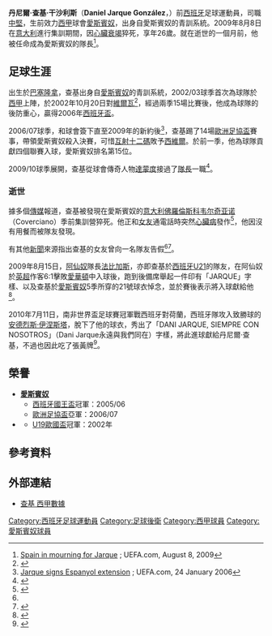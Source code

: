 {{spanish name 2|Jarque|González}}
{{noteta
|G1=laliga
|T=zh-cn:丹尼尔·哈尔克; zh-tw:丹尼爾·哈爾克; zh-hk:丹尼爾·查基;
|1=zh-cn:哈尔克; zh-tw:哈爾克; zh-hk:查基;
|2=zh-cn:阿森纳; zh-tw:兵工廠; zh-hk:阿仙奴;
}}
{{Football player infobox
| playername = 丹尼爾·查基<br />''Daniel Jarque''
| image = [[File:DaniJarque.JPG|200px]]
| fullname = Daniel Jarque González
| nickname = 
| dateofbirth = {{birth date|1983|1|1}}
| cityofbirth = [[巴塞隆納|巴塞隆納]]
| countryofbirth = {{ESP}}
| dateofdeath = {{Death date and age|2009|8|8|1983|1|1|}}
| cityofdeath = [[佛羅倫斯|佛羅倫斯]]
| countryofdeath = [[意大利|意大利]]
| height = {{height|m=1.88}}
| weight = 74 kg
| position = [[中堅|中堅]]
| currentclub = 已故
| clubnumber = 21
| youthyears = <br />1995-2001
| youthclubs = CF Cooperativa<br />[[愛斯賓奴|愛斯賓奴]]
| years1 = 2001–2004 | clubs1 = {{tsl|en|RCD Espanyol B||愛斯賓奴B隊}} | caps1 = 82 | goals1 = 1
| years2 = 2002–2009 | clubs2 = [[愛斯賓奴|愛斯賓奴]] | caps2 = 173 | goals2 = 8
| totalcaps = 255 | totalgoals = 9
| nationalyears = 2001<br />2001-2002<br />2003<br />2003-2005
| nationalteam = {{flagicon|ESP}} {{tsl|en|Spain national under-17 football team||西班牙U17}} <br /> {{flagicon|ESP}} {{tsl|en|Spain national under-19 football team||西班牙U19}} <br /> {{flagicon|ESP}} {{tsl|en|Spain national under-20 football team||西班牙U20}} <br /> {{flagicon|ESP}} [[西班牙21歲以下國家足球隊|西班牙U21]]
| nationalcaps(goals) = 4{{0}} (0)<br />10 (1)<br />3{{0}} (0)<br />19 (3)
| pcupdate = 2009年8月9日
| ntupdate = 2009年8月9日
}}

'''丹尼爾·查基·干沙利斯'''（'''Daniel Jarque González'''，{{bd|1983年|1月1日|2009年|8月8日|catIdx=Jarque, Daniel}}）前[[西班牙|西班牙]]足球運動員，司職[[中堅|中堅]]，生前效力[[西甲|西甲]]球會[[愛斯賓奴|愛斯賓奴]]，出身自愛斯賓奴的青訓系統。2009年8月8日在[[意大利|意大利]]進行集訓期間，因[[心臟衰竭|心臟衰竭]]猝死，享年26歲。就在逝世的一個月前，他被任命成為愛斯賓奴的隊長<ref name="MOURN">[http://www.uefa.com/footballeurope/news/kind=2/newsid=870895.html Spain in mourning for Jarque] {{Wayback|url=http://www.uefa.com/footballeurope/news/kind=2/newsid=870895.html |date=20100102235420 }}; UEFA.com, August 8, 2009</ref>。

== 足球生涯 ==
出生於[[巴塞隆拿|巴塞隆拿]]，查基出身自[[愛斯賓奴|愛斯賓奴]]的青訓系統，2002/03球季首次為球隊於[[西甲|西甲]]上陣，於2002年10月20日對[[維爾瓦|維爾瓦]]<ref>{{cite web|url=http://www.elpunt.cat/noticia/article/8-esports/49-espanyol/69794-jarque-el-lider-de-la-senzillesa.html|title=Jarque: El líder de la senzillesa|publisher=[[El_Punt|El Punt]]|date=August 9, 2009|accessdate=August 9, 2009|language=ca|archive-date=2011-07-17|archive-url=https://web.archive.org/web/20110717165207/http://www.elpunt.cat/noticia/article/8-esports/49-espanyol/69794-jarque-el-lider-de-la-senzillesa.html|dead-url=yes}}</ref>，經過兩季15場比賽後，他成為球隊的後防重心，贏得2006年[[西班牙盃|西班牙盃]]。

2006/07球季，和球會簽下直至2009年的新約後<ref>[http://www.uefa.com/competitions/uefacup/news/kind=1/newsid=384123.html Jarque signs Espanyol extension] {{Wayback|url=http://www.uefa.com/competitions/uefacup/news/kind=1/newsid=384123.html |date=20090812223936 }}; UEFA.com, 24 January 2006</ref>，查基踢了14場[[歐洲足協盃|歐洲足協盃]]賽事，帶領愛斯賓奴殺入決賽，可惜[[互射十二碼|互射十二碼]]敗予[[西維爾|西維爾]]。於前一季，他為球隊貢獻四個聯賽入球，愛斯賓奴排名第15位。

2009/10球季展開，查基從球會傳奇人物[[達蒙度|達蒙度]]接過了[[隊長_(足球)|隊長]]一職<ref>{{cite web|url=http://www.elsesports.cat/noticia/396165/futbol/Raul-Tamudo-deixa-la-capitania-de-lEspanyol-en-favor-de-Dani-Jarque|title=Raúl Tamudo deixa la capitania de l'Espanyol en favor de Dani Jarque|publisher=ElsEsports.cat|date=July 18, 2009|accessdate=August 9, 2009|language=ca|archive-date=2014-11-12|archive-url=https://web.archive.org/web/20141112045035/http://www.elsesports.cat/noticia/396165/futbol/Raul-Tamudo-deixa-la-capitania-de-lEspanyol-en-favor-de-Dani-Jarque|dead-url=yes}}</ref>。

=== 逝世 ===
據多個[[傳媒|傳媒]]報道，查基被發現在愛斯賓奴的[[意大利|意大利]][[佛羅倫斯|佛羅倫斯]][[科韦尔奇亚诺|科韦尔奇亚诺]]（Coverciano）季前集訓營猝死。他正和[[女友|女友]]通電話時突然[[心臟病|心臟病]]發作<ref>{{Cite web |url=http://hk.sports.yahoo.com/090809/42/3h8k1.html |title=愛斯賓奴隊長心臟病發猝逝 |accessdate=2009-08-09 |archive-date=2009-08-12 |archive-url=https://web.archive.org/web/20090812151122/http://hk.sports.yahoo.com/090809/42/3h8k1.html |dead-url=no }}</ref>，他因沒有用餐而被隊友發現。

有其他[[新聞|新聞]]來源指出查基的女友曾向一名隊友告假<ref name="MOURN"/><ref>{{cite web|url=http://www.marca.com/2009/08/08/futbol/equipos/espanyol/1249760821.html|title=Fallece Daniel Jarque, capitán del Espanyol (Daniel Jarque, Espanyol captain, dies)|publisher=[[Diario_Marca|Marca]]|date=August 8, 2009|accessdate=2009-08-08|language=es|archive-date=2014-08-04|archive-url=https://web.archive.org/web/20140804053427/http://www.marca.com/2009/08/08/futbol/equipos/espanyol/1249760821.html|dead-url=no}}</ref>。

2009年8月15日，[[阿仙奴|阿仙奴]]隊長[[法比加斯|法比加斯]]，亦即查基於[[西班牙U21|西班牙U21]]的隊友，在阿仙奴於[[英超|英超]]作客6:1擊敗[[愛華頓|愛華頓]]中入球後，跑到後備席舉起一件印有「JARQUE」字樣、以及查基於[[愛斯賓奴|愛斯賓奴]]5季所穿的21號球衣悼念，並於賽後表示將入球獻給他<ref>{{cite web|url=http://uk.eurosport.yahoo.com/15082009/58/premier-league-gunners-bang-six-past-everton.html|title=Premier League - Gunners bang six past Everton|publisher=[[Yahoo!|Yahoo!]] [[Eurosport|Eurosport]] UK|date=August 15, 2009|accessdate=2009-08-15| language=en}}</ref>。

2010年7月11日，南非世界盃足球賽冠軍戰西班牙對荷蘭，西班牙隊攻入致勝球的[[安德烈斯·伊涅斯塔|安德烈斯·伊涅斯塔]]，脫下了他的球衣，秀出了「DANI JARQUE, SIEMPRE CON NOSOTROS」（Dani Jarque永遠與我們同在）字樣，將此進球獻給丹尼爾·查基，不過也因此吃了張黃牌<ref>{{cite web|url=http://soccernet.espn.go.com/world-cup/story/_/id/808165/ce/uk/?cc=4716&ver=global|title=Iniesta dedicates winning goal to Jarque|publisher=[[ESPN.com|ESPN.com]]|date=July 11, 2010|accessdate=2010-07-11|language=en|archive-date=2012-10-24|archive-url=https://web.archive.org/web/20121024073611/http://soccernet.espn.go.com/world-cup/story/_/id/808165/ce/uk/?cc=4716&ver=global|dead-url=no}}</ref>。

== 榮譽 ==
* '''[[愛斯賓奴|愛斯賓奴]]'''
** [[西班牙國王盃|西班牙國王盃]]冠軍：2005/06
** [[歐洲足協盃|歐洲足協盃]]亞軍：2006/07
* '''{{tsl|en|Spain national under-19 football team||西班牙U19}}'''
** [[歐洲U-19足球錦標賽|U19歐國盃]]冠軍：2002年

== 參考資料 ==
<div class="references-small">
<references />
</div>

== 外部連結 ==
* [https://web.archive.org/web/20071027151059/http://www.lfp.es/historico/primera/plantillas/historial.asp?jug=7169 查基 西甲數據] {{es icon}}

{{Authority control}}
{{DEFAULTSORT:Jarque, Daniel}}
[[Category:西班牙足球運動員|Category:西班牙足球運動員]]
[[Category:足球後衛|Category:足球後衛]]
[[Category:西甲球員|Category:西甲球員]]
[[Category:愛斯賓奴球員|Category:愛斯賓奴球員]]
